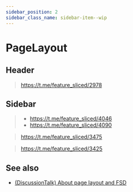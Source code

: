 ```yaml
---
sidebar_position: 2
sidebar_class_name: sidebar-item--wip
---
```



# PageLayout

<WIP ticket="174" />

## Header

> https://t.me/feature_sliced/2978

## Sidebar

> - https://t.me/feature_sliced/4046
> - https://t.me/feature_sliced/4090

> https://t.me/feature_sliced/3475

> https://t.me/feature_sliced/3425

## See also

- [(DiscussionTalk) About page layout and FSD](https://youtu.be/b_nBvHWqxP8?t=4452)

